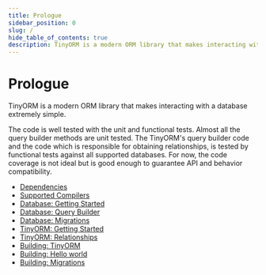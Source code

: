 ```yaml
---
title: Prologue
sidebar_position: 0
slug: /
hide_table_of_contents: true
description: TinyORM is a modern ORM library that makes interacting with a database extremely simple. The code is well tested with the unit and functional tests. The TinyORM's query builder code and the code which is responsible for obtaining relationships, is tested by functional tests against a real MySQL database.
---
```


# Prologue

TinyORM is a modern ORM library that makes interacting with a database extremely simple.

The code is well tested with the unit and functional tests. Almost all the query builder methods are unit tested. The TinyORM's query builder code and the code which is responsible for obtaining relationships, is tested by functional tests against all supported databases. For now, the code coverage is not ideal but is good enough to guarantee API and behavior compatibility.

- [Dependencies](dependencies.mdx)
- [Supported Compilers](supported-compilers.mdx)
- [Database: Getting Started](database.mdx)
- [Database: Query Builder](query-builder.mdx)
- [Database: Migrations](migrations.mdx)
- [TinyORM: Getting Started](tinyorm.mdx)
- [TinyORM: Relationships](tinyorm-relationships.mdx)
- [Building: TinyORM](building-tinyorm.mdx)
- [Building: Hello world](building-hello-world.mdx)
- [Building: Migrations](building-migrations.mdx)

